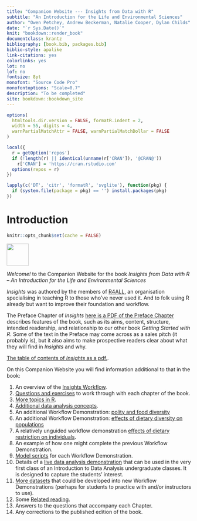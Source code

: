 ```yaml
---
title: "Companion Website --- Insights from Data with R"
subtitle: "An Introduction for the Life and Environmental Sciences"
author: "Owen Petchey, Andrew Beckerman, Natalie Cooper, Dylan Childs"
date: "`r Sys.Date()`"
knit: "bookdown::render_book"
documentclass: krantz
bibliography: [book.bib, packages.bib]
biblio-style: apalike
link-citations: yes
colorlinks: yes
lot: no
lof: no
fontsize: 8pt
monofont: "Source Code Pro"
monofontoptions: "Scale=0.7"
description: "To be completed"
site: bookdown::bookdown_site
---
```



```r
options(
  htmltools.dir.version = FALSE, formatR.indent = 2,
  width = 55, digits = 4,
  warnPartialMatchAttr = FALSE, warnPartialMatchDollar = FALSE
)

local({
  r = getOption('repos')
  if (!length(r) || identical(unname(r['CRAN']), '@CRAN@'))
    r['CRAN'] = 'https://cran.rstudio.com' 
  options(repos = r)
})

lapply(c('DT', 'citr', 'formatR', 'svglite'), function(pkg) {
  if (system.file(package = pkg) == '') install.packages(pkg)
})
```


# Introduction

```r
knitr::opts_chunk$set(cache = FALSE)
```

<img src="images/InsightsCoverSmall.png" width="60"/>

*Welcome!* to the Companion Website for the book *Insights from Data with R -- An Introduction for the Life and Environmental Sciences*

*Insights* was authored by the members of [R4ALL](http://r4all.org/), an organisation specialising in teaching R to those who’ve never used it. And to folk using R already but want to improve their foundation and workflow.

The Preface Chapter of *Insights* [here is a PDF of the Preface Chapter](assets/Insights_Preface.pdf) describes features of the book, such as its aims, content, structure, intended readership, and relationship to our other book *Getting Started with R*. Some of the text in the Preface may come across as a sales pitch (it probably is), but it also aims to make prospective readers clear about what they will find in *Insights* and why.

[The table of contents of *Insights* as a pdf.](assets/Insights_ToC.pdf).

On this Companion Website you will find information additional to that in the book:

(@) An overview of the [Insights Workflow](#insights-workflow).
(@) [Questions and exercises](#questions-exercises) to work through with each chapter of the book.
(@) [More topics in R](#more-r).
(@) [Additional data analysis concepts](#more-concepts).
(@) An additional Workflow Demonstration: [polity and food diversity](#WFD-food-pol)
(@) An additional Workflow Demonstration: [effects of dietary diversity on populations](#WFD-dietdiv-effect)
(@) A relatively unguided workflow demonstration [effects of dietary restriction on individuals](#WFD-diet-restrict).
(@) An example of how one might complete the previous Workflow Demonstration.
(@) [Model scripts](#modelwf-scripts) for each Workflow Demonstration.
(@) Details of a [live data analysis demonstration](#live-data-demo) that can be used in the very first class of an Introduction to Data Analysis undergraduate classes. It is designed to capture the students' interest.
(@) [More datasets](#more-datasets) that could be developed into new Workflow Demonstrations (perhaps for students to practice with and/or instructors to use).
(@) Some [Related reading](#related-reading).
(@) Answers to the questions that accompany each Chapter.
(@) Any corrections to the published edition of the book.





